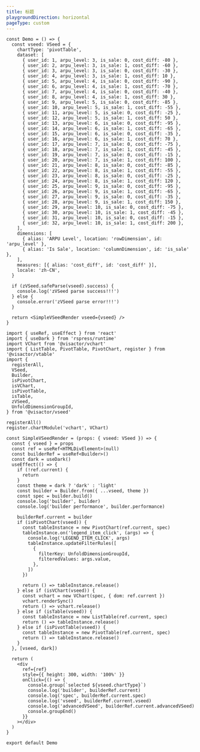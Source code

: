 ```yaml
---
title: 标题
playgroundDirection: horizontal
pageType: custom
---
```


```tsx
const Demo = () => {
  const vseed: VSeed = {
    chartType: 'pivotTable',
    dataset: [
      { user_id: 1, arpu_level: 3, is_sale: 0, cost_diff: -80 },
      { user_id: 2, arpu_level: 3, is_sale: 1, cost_diff: -60 },
      { user_id: 3, arpu_level: 3, is_sale: 0, cost_diff: -30 },
      { user_id: 4, arpu_level: 3, is_sale: 1, cost_diff: 10 },
      { user_id: 5, arpu_level: 4, is_sale: 0, cost_diff: -90 },
      { user_id: 6, arpu_level: 4, is_sale: 1, cost_diff: -70 },
      { user_id: 7, arpu_level: 4, is_sale: 0, cost_diff: -40 },
      { user_id: 8, arpu_level: 4, is_sale: 1, cost_diff: 30 },
      { user_id: 9, arpu_level: 5, is_sale: 0, cost_diff: -85 },
      { user_id: 10, arpu_level: 5, is_sale: 1, cost_diff: -55 },
      { user_id: 11, arpu_level: 5, is_sale: 0, cost_diff: -25 },
      { user_id: 12, arpu_level: 5, is_sale: 1, cost_diff: 50 },
      { user_id: 13, arpu_level: 6, is_sale: 0, cost_diff: -95 },
      { user_id: 14, arpu_level: 6, is_sale: 1, cost_diff: -65 },
      { user_id: 15, arpu_level: 6, is_sale: 0, cost_diff: -35 },
      { user_id: 16, arpu_level: 6, is_sale: 1, cost_diff: 70 },
      { user_id: 17, arpu_level: 7, is_sale: 0, cost_diff: -75 },
      { user_id: 18, arpu_level: 7, is_sale: 1, cost_diff: -45 },
      { user_id: 19, arpu_level: 7, is_sale: 0, cost_diff: -15 },
      { user_id: 20, arpu_level: 7, is_sale: 1, cost_diff: 100 },
      { user_id: 21, arpu_level: 8, is_sale: 0, cost_diff: -85 },
      { user_id: 22, arpu_level: 8, is_sale: 1, cost_diff: -55 },
      { user_id: 23, arpu_level: 8, is_sale: 0, cost_diff: -25 },
      { user_id: 24, arpu_level: 8, is_sale: 1, cost_diff: 120 },
      { user_id: 25, arpu_level: 9, is_sale: 0, cost_diff: -95 },
      { user_id: 26, arpu_level: 9, is_sale: 1, cost_diff: -65 },
      { user_id: 27, arpu_level: 9, is_sale: 0, cost_diff: -35 },
      { user_id: 28, arpu_level: 9, is_sale: 1, cost_diff: 150 },
      { user_id: 29, arpu_level: 10, is_sale: 0, cost_diff: -75 },
      { user_id: 30, arpu_level: 10, is_sale: 1, cost_diff: -45 },
      { user_id: 31, arpu_level: 10, is_sale: 0, cost_diff: -15 },
      { user_id: 32, arpu_level: 10, is_sale: 1, cost_diff: 200 },
    ],
    dimensions: [
      { alias: 'ARPU Level', location: 'rowDimension', id: 'arpu_level' },
      { alias: 'Is Sale', location: 'columnDimension', id: 'is_sale' },
    ],
    measures: [{ alias: 'cost_diff', id: 'cost_diff' }],
    locale: 'zh-CN',
  }

  if (zVSeed.safeParse(vseed).success) {
    console.log('zVSeed parse success!!!')
  } else {
    console.error('zVSeed parse error!!!')
  }

  return <SimpleVSeedRender vseed={vseed} />
}

import { useRef, useEffect } from 'react'
import { useDark } from 'rspress/runtime'
import VChart from '@visactor/vchart'
import { ListTable, PivotTable, PivotChart, register } from '@visactor/vtable'
import {
  registerAll,
  VSeed,
  Builder,
  isPivotChart,
  isVChart,
  isPivotTable,
  isTable,
  zVSeed,
  UnfoldDimensionGroupId,
} from '@visactor/vseed'

registerAll()
register.chartModule('vchart', VChart)

const SimpleVSeedRender = (props: { vseed: VSeed }) => {
  const { vseed } = props
  const ref = useRef<HTMLDivElement>(null)
  const builderRef = useRef<Builder>()
  const dark = useDark()
  useEffect(() => {
    if (!ref.current) {
      return
    }
    const theme = dark ? 'dark' : 'light'
    const builder = Builder.from({ ...vseed, theme })
    const spec = builder.build()
    console.log('builder', builder)
    console.log('builder performance', builder.performance)

    builderRef.current = builder
    if (isPivotChart(vseed)) {
      const tableInstance = new PivotChart(ref.current, spec)
      tableInstance.on('legend_item_click', (args) => {
        console.log('LEGEND_ITEM_CLICK', args)
        tableInstance.updateFilterRules([
          {
            filterKey: UnfoldDimensionGroupId,
            filteredValues: args.value,
          },
        ])
      })

      return () => tableInstance.release()
    } else if (isVChart(vseed)) {
      const vchart = new VChart(spec, { dom: ref.current })
      vchart.renderSync()
      return () => vchart.release()
    } else if (isTable(vseed)) {
      const tableInstance = new ListTable(ref.current, spec)
      return () => tableInstance.release()
    } else if (isPivotTable(vseed)) {
      const tableInstance = new PivotTable(ref.current, spec)
      return () => tableInstance.release()
    }
  }, [vseed, dark])

  return (
    <div
      ref={ref}
      style={{ height: 300, width: '100%' }}
      onClick={() => {
        console.group(`selected ${vseed.chartType}`)
        console.log('builder', builderRef.current)
        console.log('spec', builderRef.current.spec)
        console.log('vseed', builderRef.current.vseed)
        console.log('advancedVSeed', builderRef.current.advancedVSeed)
        console.groupEnd()
      }}
    ></div>
  )
}

export default Demo
```
